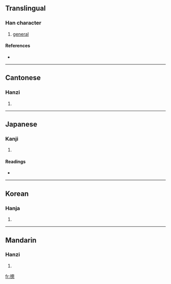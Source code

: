 ==Translingual==

===Han character===
{{Han char|rn=64|rad=手|as=11|sn=14|four=5603<sub>0</sub>|canj=手竹田心 (QHWP)}}

# [[general]]

====References====
* {{Han ref|kx=0450.100|dkj=12596|dj=0800.290|hdz=31947.130|uh=6460|ud=25696|bh=E1EB|bd=57835}}

----

==Cantonese==

===Hanzi===
{{yue-hanzi|jyut=|y=jung2}}

# {{defn|Cantonese}}

----

==Japanese==

===Kanji===
{{ja-kanji|grade=|rs=手11}}

# {{defn|Japanese}}

====Readings====
* {{ja-readings|on=[[そう]] (sō)|kun=[[すべて]] (subete)}}

----

==Korean==

===Hanja===
{{ko-hanja|hangeul=총|eumhun=|rv=chong|mr=ch'ong|y=chong}}

# {{defn|Korean}}

----

==Mandarin==

===Hanzi===
{{cmn-hanzi|pin=[[zōng]] ([[zong1]]), [[zǒng]] ([[zong3]])|wg=tsung<sup>1</sup>, tsung<sup>3</sup>}}

# {{defn|Mandarin}}

[[fr:摠]]
